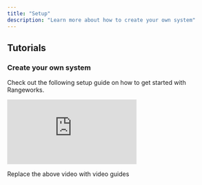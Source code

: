 ```yaml
---
title: "Setup"
description: "Learn more about how to create your own system"
---
```


## Tutorials

### Create your own system

Check out the following setup guide on how to get started with Rangeworks.

<Frame>
  <iframe
    class="w-full h-96 mb-4"
    src="https://www.youtube.com/embed/USRM4lPpvNg"
    title="YouTube video player"
    frameborder="0"
    allow="accelerometer; autoplay; clipboard-write; encrypted-media; gyroscope; picture-in-picture"
    allowFullScreen
  ></iframe>
</Frame>

<Tip>Replace the above video with video guides</Tip>
